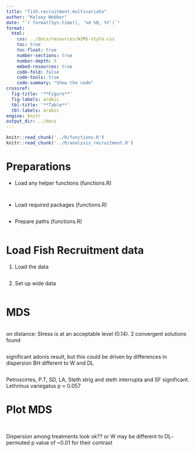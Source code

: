 ```yaml
---
title: "fish.recruitment.multivariate"
author: "Kelsey Webber"
date: "`r format(Sys.time(), '%d %B, %Y')`"
format: 
  html:
    css: ../docs/resources/AIMS-style.css
    toc: true
    toc-float: true
    number-sections: true
    number-depth: 5
    embed-resources: true
    code-fold: false
    code-tools: true
    code-summary: "Show the code"
crossref:
  fig-title: '**Figure**'
  fig-labels: arabic
  tbl-title: '**Table**'
  tbl-labels: arabic
engine: knitr
output_dir: ../docs
---
```


```r
knitr::read_chunk('../R/functions.R')
knitr::read_chunk('../R/analysis_recruitment.R')

```

# Preparations

- Load any helper functions (functions.R)

```r
```

```r
```


- Load required packages (functions.R)

```r
```

- Prepare paths (functions.R)

```r

```

# Load Fish Recruitment data

1. Load the data
```r
```


2. Set up wide data
```r
```


# MDS

```r

```
on distance: Stress is at an acceptable level (0.14). 2 convergent solutions found



```r

```
significant adonis result, but this could be driven by differences in dispersion
BH different to W and DL

```r

```
Petroscirtes, P.T, SD, LA, Steth strig and steth interrupta and SF significant. Lethrinus variegatus p = 0.057

# Plot MDS
```r

```


```r

```
Dispersion among treatments look ok?? or W may be different to DL- permuted p value of ~0.01 for their contrast
